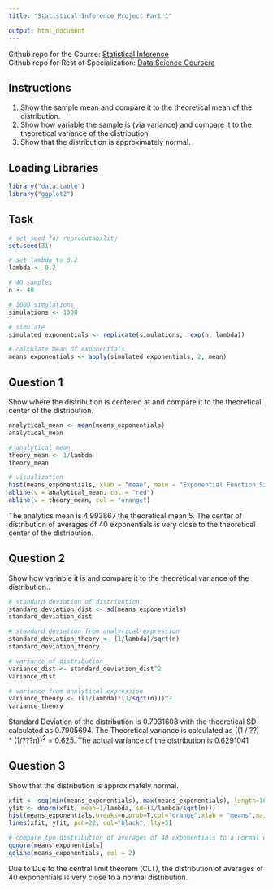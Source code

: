 ```yaml
---
title: "Statistical Inference Project Part 1"

output: html_document
---
```


Github repo for the Course: [Statistical Inference](https://github.com/mGalarnyk/datasciencecoursera/tree/master/6_%20Statistical_Inference)
</br>
Github repo for Rest of Specialization: [Data Science Coursera](https://github.com/mGalarnyk/datasciencecoursera)

## Instructions

1. Show the sample mean and compare it to the theoretical mean of the distribution.
2. Show how variable the sample is (via variance) and compare it to the theoretical variance of the distribution.
3. Show that the distribution is approximately normal.

## Loading Libraries

```r
library("data.table")
library("ggplot2")
```

## Task

```r
# set seed for reproducability
set.seed(31)

# set lambda to 0.2
lambda <- 0.2

# 40 samples
n <- 40

# 1000 simulations
simulations <- 1000

# simulate
simulated_exponentials <- replicate(simulations, rexp(n, lambda))

# calculate mean of exponentials
means_exponentials <- apply(simulated_exponentials, 2, mean)
```

## Question 1
Show where the distribution is centered at and compare it to the theoretical center of the distribution.

```r
analytical_mean <- mean(means_exponentials)
analytical_mean
```

```r
# analytical mean
theory_mean <- 1/lambda
theory_mean
```

```r
# visualization
hist(means_exponentials, xlab = "mean", main = "Exponential Function Simulations")
abline(v = analytical_mean, col = "red")
abline(v = theory_mean, col = "orange")
```

The analytics mean is 4.993867 the theoretical mean 5. The center of distribution of averages of 40 exponentials is very close to the theoretical center of the distribution.

## Question 2

Show how variable it is and compare it to the theoretical variance of the distribution.. 

```r
# standard deviation of distribution
standard_deviation_dist <- sd(means_exponentials)
standard_deviation_dist
```

```r
# standard deviation from analytical expression
standard_deviation_theory <- (1/lambda)/sqrt(n)
standard_deviation_theory
```

```r
# variance of distribution
variance_dist <- standard_deviation_dist^2
variance_dist
```

```r
# variance from analytical expression
variance_theory <- ((1/lambda)*(1/sqrt(n)))^2
variance_theory
```

Standard Deviation of the distribution is 0.7931608 with the theoretical SD calculated as 0.7905694. The Theoretical variance is calculated as ((1 / ??) * (1/???n))<sup>2</sup> = 0.625. The actual variance of the distribution is 0.6291041

## Question 3
Show that the distribution is approximately normal.

```r
xfit <- seq(min(means_exponentials), max(means_exponentials), length=100)
yfit <- dnorm(xfit, mean=1/lambda, sd=(1/lambda/sqrt(n)))
hist(means_exponentials,breaks=n,prob=T,col="orange",xlab = "means",main="Density of means",ylab="density")
lines(xfit, yfit, pch=22, col="black", lty=5)
```

```r
# compare the distribution of averages of 40 exponentials to a normal distribution
qqnorm(means_exponentials)
qqline(means_exponentials, col = 2)
```

Due to Due to the central limit theorem (CLT), the distribution of averages of 40 exponentials is very close to a normal distribution.
